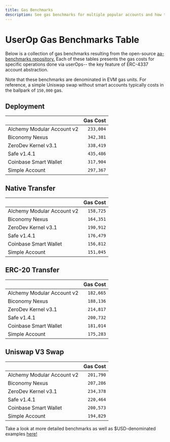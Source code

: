 ```yaml
---
title: Gas Benchmarks
description: See gas benchmarks for multiple popular accounts and how they stack up.
---
```


# UserOp Gas Benchmarks Table

Below is a collection of gas benchmarks resulting from the open-source [aa-benchmarks repository.](https://github.com/alchemyplatform/aa-benchmarks/blob/master/README.md) Each of these tables presents the gas costs for specific operations done via userOps-- the key feature of ERC-4337 account abstraction.

Note that these benchmarks are denominated in EVM gas units. For reference, a simple Uniswap swap without smart accounts typically costs in the ballpark of `150,000` gas.

## Deployment

|                            |  Gas Cost |
| :------------------------- | --------: |
| Alchemy Modular Account v2 | `233,004` |
| Biconomy Nexus             | `342,381` |
| ZeroDev Kernel v3.1        | `338,419` |
| Safe v1.4.1                | `435,486` |
| Coinbase Smart Wallet      | `317,904` |
| Simple Account             | `297,367` |

## Native Transfer

|                            |  Gas Cost |
| :------------------------- | --------: |
| Alchemy Modular Account v2 | `158,725` |
| Biconomy Nexus             | `164,351` |
| ZeroDev Kernel v3.1        | `190,912` |
| Safe v1.4.1                | `176,479` |
| Coinbase Smart Wallet      | `156,812` |
| Simple Account             | `151,045` |

## ERC-20 Transfer

|                            |  Gas Cost |
| :------------------------- | --------: |
| Alchemy Modular Account v2 | `182,665` |
| Biconomy Nexus             | `188,136` |
| ZeroDev Kernel v3.1        | `214,817` |
| Safe v1.4.1                | `200,732` |
| Coinbase Smart Wallet      | `181,014` |
| Simple Account             | `175,283` |

## Uniswap V3 Swap

|                            |  Gas Cost |
| :------------------------- | --------: |
| Alchemy Modular Account v2 | `201,790` |
| Biconomy Nexus             | `207,286` |
| ZeroDev Kernel v3.1        | `234,378` |
| Safe v1.4.1                | `220,464` |
| Coinbase Smart Wallet      | `200,573` |
| Simple Account             | `194,829` |

Take a look at more detailed benchmarks as well as $USD-denominated examples [here!](https://github.com/alchemyplatform/aa-benchmarks/blob/master/README.md)
